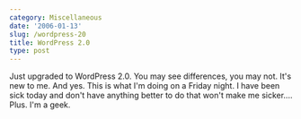 ```yaml
---
category: Miscellaneous
date: '2006-01-13'
slug: /wordpress-20
title: WordPress 2.0
type: post
---
```



Just upgraded to WordPress 2.0. You may see differences, you may
not. It's new to me. And yes. This is what I'm doing on a Friday
night. I have been sick today and don't have anything better to do
that won't make me sicker.... Plus. I'm a geek.